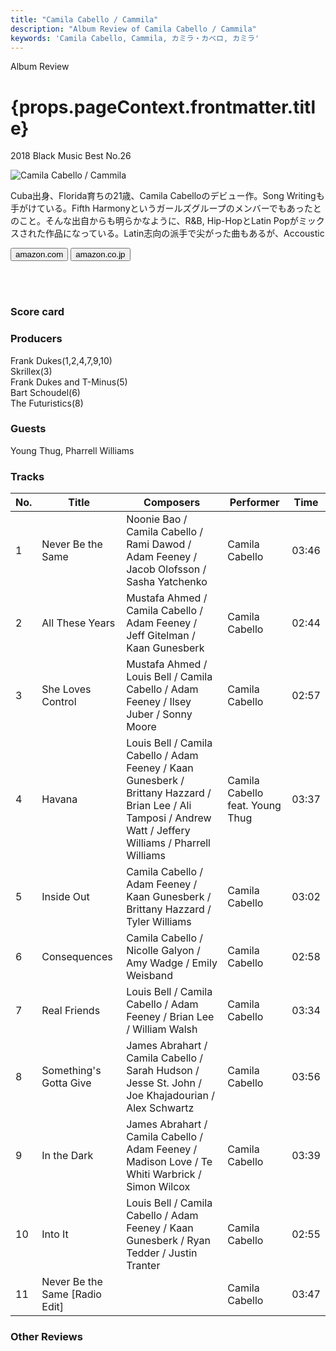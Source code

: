 ```yaml
---
title: "Camila Cabello / Cammila"
description: "Album Review of Camila Cabello / Cammila"
keywords: 'Camila Cabello, Cammila, カミラ・カベロ, カミラ'
---
```






<p className="largeP">Album Review</p>
<h1 className="h1--no--margin">{props.pageContext.frontmatter.title}</h1>
<p className="largeP"><Link to="/best50/2018/">2018 Black Music Best No.26</Link></p>

<Row  className="image-card-group">
	<Column colMd={"3"} colLg={"4"} noGutterMdLeft="">
       <ImageCard>

![Camila Cabello / Cammila](../../images/cd/camilacabello1L.jpg) 

</ImageCard>
	</Column>
	<Column colMd={"4"} colLg={"8"} noGutterMdLeft="">
	<p>
	Cuba出身、Florida育ちの21歳、Camila Cabelloのデビュー作。Song Writingも手がけている。Fifth Harmonyというガールズグループのメンバーでもあったとのこと。そんな出自からも明らかなように、R&B, Hip-HopとLatin Popがミックスされた作品になっている。Latin志向の派手で尖がった曲もあるが、Accoustic 
	</p>
	<div>
	  <Button href="https://amzn.to/3ePRHBX" kind="primary" size="small" renderIcon={ArrowUpRight24}>
      amazon.com
      </Button>
      <Button href="https://amzn.to/2NHUul1" kind="secondary" size="small" renderIcon={ArrowUpRight24}>
      amazon.co.jp
      </Button>
	</div>
	<a href="https://geo.music.apple.com/jp/album/camila/1321216767?mt=1&app=music&ls=1&at=11lcug" style="display:inline-block;overflow:hidden;background:url(https://linkmaker.itunes.apple.com/ja-jp/lockup.svg?releaseDate=2018-01-12&kind=album&bubble=apple_music&style=mono-black) no-repeat;width:180px;height:45px;"></a>
	<a href="https://geo.music.apple.com/jp/album/camila/1321216767?app=itunes&at=11lcug" style="display:inline-block;overflow:hidden;background:url(https://linkmaker.itunes.apple.com/ja-jp/badge-lrg.svg?releaseDate=2018-01-12T00:00:00Z&kind=album&bubble=itunes_music) no-repeat;width:140px;height:45px;"></a>
	</Column>
</Row>
<Row >
	<Column colMd={"4"} colLg={"4"} noGutterMdLeft="">
<div>
    <h3>Score card</h3>
	<SliderJS1 value="5" />
    <SliderJS2 value="2" />
	<SliderJS3 value="1" />
    <SliderJS4 value="8" />
</div>
</Column>
<Column colMd={"8"} colLg={"8"} noGutterMdLeft="">
<div>
<h3>Producers</h3>
<p>
Frank Dukes(1,2,4,7,9,10)
<br/>Skrillex(3)
<br/>Frank Dukes and T-Minus(5)
<br/>Bart Schoudel(6)
<br/>The Futuristics(8)
</p>
<h3>Guests</h3>
<p>
Young Thug, Pharrell Williams
</p>
</div>
</Column>
</Row>

<h3>Tracks</h3>

| No. |	 Title                         |	 Composers                                                                                                                                                |	 Performer                      | Time	|
| --- |	------------------------------ | ------------------------------------------------------------------------------------------------------------------------------------------------------------ | ------------------------------- | ----- |
| 1	  |	Never Be the Same              | Noonie Bao / Camila Cabello / Rami Dawod / Adam Feeney / Jacob Olofsson / Sasha Yatchenko                                                                    |	Camila Cabello                 	| 03:46 |
| 2	  |	All These Years                | Mustafa Ahmed / Camila Cabello / Adam Feeney / Jeff Gitelman / Kaan Gunesberk                                                                                |	Camila Cabello                 	| 02:44 |
| 3	  |	She Loves Control              | Mustafa Ahmed / Louis Bell / Camila Cabello / Adam Feeney / Ilsey Juber / Sonny Moore                                                                        |	Camila Cabello                 	| 02:57 |
| 4	  |	Havana                         | Louis Bell / Camila Cabello / Adam Feeney / Kaan Gunesberk / Brittany Hazzard / Brian Lee / Ali Tamposi / Andrew Watt / Jeffery Williams / Pharrell Williams |	Camila Cabello feat. Young Thug	| 03:37 |
| 5	  |	Inside Out                     | Camila Cabello / Adam Feeney / Kaan Gunesberk / Brittany Hazzard / Tyler Williams                                                                            |	Camila Cabello                 	| 03:02 |
| 6	  |	Consequences                   | Camila Cabello / Nicolle Galyon / Amy Wadge / Emily Weisband                                                                                                 |	Camila Cabello                 	| 02:58 |
| 7	  |	Real Friends                   | Louis Bell / Camila Cabello / Adam Feeney / Brian Lee / William Walsh                                                                                        |	Camila Cabello                 	| 03:34 |
| 8	  |	Something's Gotta Give         | James Abrahart / Camila Cabello / Sarah Hudson / Jesse St. John / Joe Khajadourian / Alex Schwartz                                                           |	Camila Cabello                 	| 03:56 |
| 9	  |	In the Dark                    | James Abrahart / Camila Cabello / Adam Feeney / Madison Love / Te Whiti Warbrick / Simon Wilcox                                                              |	Camila Cabello                 	| 03:39 |
| 10  |	Into It                        | Louis Bell / Camila Cabello / Adam Feeney / Kaan Gunesberk / Ryan Tedder / Justin Tranter                                                                    |	Camila Cabello                 	| 02:55 |
| 11  |	Never Be the Same [Radio Edit] |                                                                                                                                                              |	Camila Cabello                 	| 03:47	|

<h3>Other Reviews</h3>

<Row>
<Column colMd={3} colLg={3} noGutterMdLeft>
<Review1 />
</Column>
</Row>